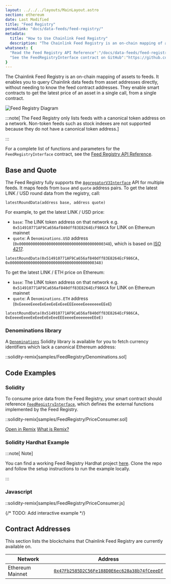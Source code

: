 ---
layout: ../../../layouts/MainLayout.astro
section: ethereum
date: Last Modified
title: "Feed Registry"
permalink: "docs/data-feeds/feed-registry/"
metadata:
  title: "How to Use Chainlink Feed Registry"
  description: "The Chainlink Feed Registry is an on-chain mapping of assets to feeds. It allows users and DeFi protocols to query Chainlink data feeds from a given pair of asset and denomination addresses."
whatsnext: {
  "Read the Feed Registry API Reference":"/docs/data-feeds/feed-registry/feed-registry-functions/",
  "See the FeedRegistryInterface contract on GitHub":"https://github.com/smartcontractkit/chainlink/blob/develop/contracts/src/v0.8/interfaces/FeedRegistryInterface.sol"
}
---

The Chainlink Feed Registry is an on-chain mapping of assets to feeds. It enables you to query Chainlink data feeds from asset addresses directly, without needing to know the feed contract addresses. They enable smart contracts to get the latest price of an asset in a single call, from a single contract.

![Feed Registry Diagram](/files/feed-registry.png)

:::note[ The Feed Registry only lists feeds with a canonical token address on a network. Non-token feeds such as stock indexes are not supported because they do not have a canonical token address.]

:::

For a complete list of functions and parameters for the `FeedRegistryInterface` contract, see the [Feed Registry API Reference](/data-feeds/feed-registry/feed-registry-functions/).

## Base and Quote

The Feed Registry fully supports the [`AggregatorV3Interface`](https://github.com/smartcontractkit/chainlink/blob/develop/contracts/src/v0.8/interfaces/AggregatorV3Interface.sol) API for multiple feeds. It maps feeds from `base` and `quote` address pairs. To get the latest LINK / USD round data from the registry, call:

```solidity
latestRoundData(address base, address quote)
```

For example, to get the latest LINK / USD price:

- `base`: The LINK token address on that network e.g. `0x514910771AF9Ca656af840dff83E8264EcF986CA` for LINK on Ethereum mainnet
- `quote`: A `Denominations.USD` address (`0x0000000000000000000000000000000000000348`), which is based on [ISO 4217](https://en.wikipedia.org/wiki/ISO_4217).

```solidity Mainnet
latestRoundData(0x514910771AF9Ca656af840dff83E8264EcF986CA, 0x0000000000000000000000000000000000000348)
```

To get the latest LINK / ETH price on Ethereum:

- `base`: The LINK token address on that network e.g. `0x514910771AF9Ca656af840dff83E8264EcF986CA` for LINK on Ethereum mainnet
- `quote`: A `Denominations.ETH` address (`0xEeeeeEeeeEeEeeEeEeEeeEEEeeeeEeeeeeeeEEeE`)

```solidity Mainnet
latestRoundData(0x514910771AF9Ca656af840dff83E8264EcF986CA, 0xEeeeeEeeeEeEeeEeEeEeeEEEeeeeEeeeeeeeEEeE)
```

### Denominations library

A [`Denominations`](https://github.com/smartcontractkit/chainlink/blob/develop/contracts/src/v0.8/Denominations.sol) Solidity library is available for you to fetch currency identifiers which lack a canonical Ethereum address:


::solidity-remix[samples/FeedRegistry/Denominations.sol]


## Code Examples

### Solidity

To consume price data from the Feed Registry, your smart contract should reference [`FeedRegistryInterface`](https://github.com/smartcontractkit/chainlink/blob/develop/contracts/src/v0.8/interfaces/FeedRegistryInterface.sol), which defines the external functions implemented by the Feed Registry.


::solidity-remix[samples/FeedRegistry/PriceConsumer.sol]


<div class="remix-callout">
    <a href="https://remix.ethereum.org/#url=https://docs.chain.link/samples/FeedRegistry/PriceConsumer.sol" target="_blank" >Open in Remix</a>
    <a href="/docs/conceptual-overview/#what-is-remix" >What is Remix?</a>
</div>


### Solidity Hardhat Example

:::note[ Note]

 You can find a working Feed Registry Hardhat project [here](https://github.com/smartcontractkit/feed-registry-example). Clone the repo and follow the setup instructions to run the example locally.

:::


### Javascript


::solidity-remix[samples/FeedRegistry/PriceConsumer.js]

{/* TODO: Add interactive example <script src="/get-latest-price-feed-registry.js"></script> */}

## Contract Addresses

This section lists the blockchains that Chainlink Feed Registry are currently available on.

|Network|Address|
|---|---|
|Ethereum Mainnet|[`0x47Fb2585D2C56Fe188D0E6ec628a38b74fCeeeDf`](https://etherscan.io/address/0x47Fb2585D2C56Fe188D0E6ec628a38b74fCeeeDf)|
